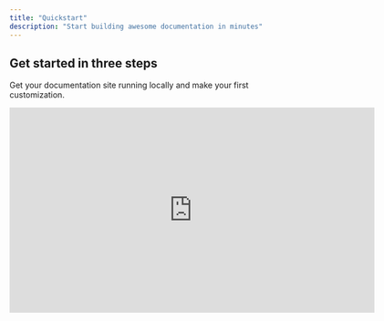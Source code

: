 ```yaml
---
title: "Quickstart"
description: "Start building awesome documentation in minutes"
---
```


## Get started in three steps

Get your documentation site running locally and make your first customization.

<iframe src="https://fast.wistia.net/embed/iframe/pc52o6d1i2?web_component=true&seo=true&videoFoam=false" title="Wandrly Overview 2 Video" allow="autoplay; fullscreen" allowtransparency="true" frameborder="0" scrolling="no" class="wistia_embed" name="wistia_embed" width="640px" height="360px" />

### Step 1: Create your first list

When you log in to your Wandrly account, you'll see the dashboard page where all your lists are displayed.

### To create a new list:

1. Click the **"Create a new list"** button on your dashboard
2. Give your list a name (this is typically the city or destination you're planning to visit)
   - Example: "Austin," "Nashville," "Paris," etc.
3. Click **"Create list"**

Your new list will appear on your dashboard, and you can click on it to start adding places.

### Setting Your Start Location

The first time you open a new list, Wandrly will ask you to set a start location. This serves as the center point for your map and can be:

- The name of the city you're visiting
- Your hotel address
- Your Airbnb location
- Any central location in the area

Simply type in the location and it will be added as your home base for the list.

### Step 2: Add your first saved place

Once you've set your start location, you can begin adding places to your list.

### To add a place:

1. Use the search bar to look for places in your destination
2. Click on the place you want to add
3. The place will be added to your list and appear on the map

### Understanding the Map Icons

Wandrly uses different icons to help you identify types of attractions:

- **Museums** - Museum icon
- **Points of Interest** - Star icon
- **Restaurants, Activities, and more** - Each category has its own distinct icon

These visual markers make it easy to see at a glance what types of places you've saved.

### Dashboard Organization

From your dashboard, you can:

- View **All** your lists
- Filter by **lists you've created**
- Filter by **lists shared with you**

Use the sorting buttons at the top of your dashboard to organize your view.

### Step 3: Set details for your saved places

### Step 4: Filter through your saved places

### Step 5 (Optionally): Share with friends & family

<Note>
  **Need help?** Contact Wandrly Support [here](https://www.wandrly.app/contact).
</Note>